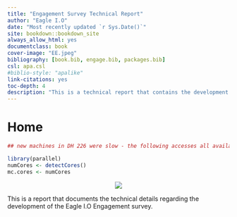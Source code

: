--- 
title: "Engagement Survey Technical Report"
author: "Eagle I.O"
date: "Most recently updated `r Sys.Date()`"
site: bookdown::bookdown_site
always_allow_html: yes
documentclass: book
cover-image: "EE.jpeg"
bibliography: [book.bib, engage.bib, packages.bib]
csl: apa.csl
#biblio-style: "apalike"
link-citations: yes
toc-depth: 4
description: "This is a technical report that contains the development of the Eagle IO Engagement survey. The output format for this example is bookdown::gitbook."
---

# Home {#homepage}

```{r quicker, message=FALSE, warning=FALSE, echo=FALSE}

## new machines in DH 226 were slow - the following accesses all available processor cores

library(parallel)
numCores <- detectCores()
mc.cores <- numCores

```

<center>
![](EE.jpeg)
</center>  

This is a report that documents the technical details regarding the development of the Eagle I.O Engagement survey.


